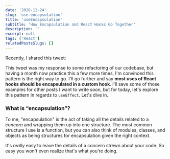 ```yaml
---
date: '2020-12-24'
slug: 'use-encapsulation'
title: 'useEncapsulation'
subtitle: 'How Encapsulation and React Hooks Go Together'
description: ''
excerpt: null
tags: ['React']
relatedPostsSlugs: []
---
```



Recently, I shared this tweet:

<RelatedTweet />

This tweet was my response to some refactoring of our codebase, but having a month now practice this a few more times, I'm convinced this pattern is the right way to go. I'll go further and say **most uses of React hooks should be encapsulated in a custom hook**. I'll save some of those examples for other posts I want to write soon, but for today, let's explore this pattern in regards to `useEffect`. Let's dive in.

### What is &ldquo;encapsulation&rdquo;?

To me, "encapsulation" is the act of taking all the details related to a _concern_ and wrapping them up into one structure. The most common structure I use is a function, but you can also think of modules, classes, and objects as being structures for encapsulation given the right context.

It's _really_ easy to leave the details of a concern strewn about your code. So easy you won't even realize that's what you're doing.
